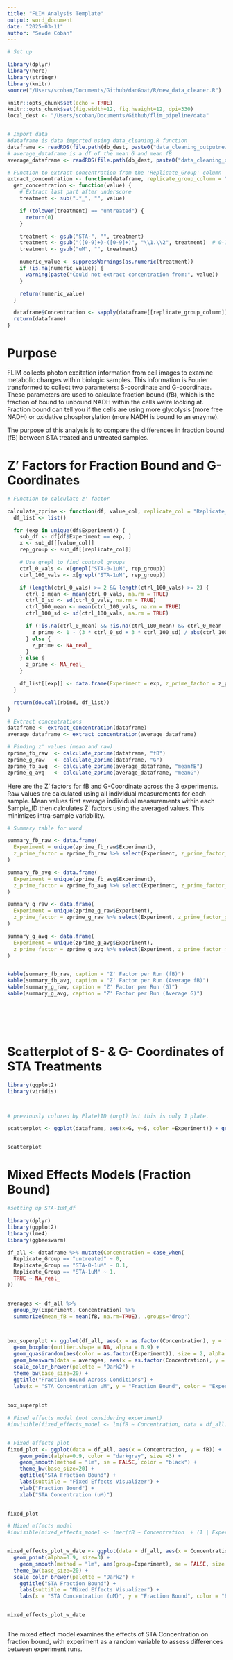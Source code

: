 ```yaml
---
title: "FLIM Analysis Template"
output: word_document
date: "2025-03-11"
author: "Sevde Coban"
---
```


```r

# Set up

library(dplyr)
library(here)
library(stringr)
library(knitr)
source("/Users/scoban/Documents/Github/danGoat/R/new_data_cleaner.R")

knitr::opts_chunk$set(echo = TRUE)
knitr::opts_chunk$set(fig.width=12, fig.heaight=12, dpi=330)
local_dest <- "/Users/scoban/Documents/Github/flim_pipeline/data"


# Import data
#dataframe is data imported using data_cleaning.R function
dataframe <- readRDS(file.path(db_dest, paste0("data_cleaning_outputnew_", ".RDS")))
# average_dataframe is a df of the mean G and mean fB
average_dataframe <- readRDS(file.path(db_dest, paste0("data_cleaning_outputnew_avg_", ".RDS")))

```





```r
# Function to extract concentration from the 'Replicate_Group' column
extract_concentration <- function(dataframe, replicate_group_column = "Replicate_Group") {
  get_concentration <- function(value) {
    # Extract last part after underscore
    treatment <- sub(".*_", "", value)

    if (tolower(treatment) == "untreated") {
      return(0)
    }

    treatment <- gsub("STA-", "", treatment)
    treatment <- gsub("([0-9]+)-([0-9]+)", "\\1.\\2", treatment)  # 0-1 → 0.1
    treatment <- gsub("uM", "", treatment)

    numeric_value <- suppressWarnings(as.numeric(treatment))
    if (is.na(numeric_value)) {
      warning(paste("Could not extract concentration from:", value))
    }

    return(numeric_value)
  }

  dataframe$Concentration <- sapply(dataframe[[replicate_group_column]], get_concentration)
  return(dataframe)
}
```

# Purpose

FLIM collects photon excitation information from cell images to examine metabolic changes within biologic samples. This information is Fourier transformed to collect two parameters: S-coordinate and G-coordinate. These parameters are used to calculate fraction bound (fB), which is the fraction of bound to unbound NADH within the cells we’re looking at. Fraction bound can tell you if the cells are using more glycolysis (more free NADH) or oxidative phosphorylation (more NADH is bound to an enzyme).

The purpose of this analysis is to compare the differences in fraction bound (fB) between STA treated and untreated samples.


# Z' Factors for Fraction Bound and G-Coordinates
```r

# Function to calculate z' factor

calculate_zprime <- function(df, value_col, replicate_col = "Replicate_Group") {
  df_list <- list()

  for (exp in unique(df$Experiment)) {
    sub_df <- df[df$Experiment == exp, ]
    x <- sub_df[[value_col]]
    rep_group <- sub_df[[replicate_col]]

    # Use grepl to find control groups
    ctrl_0_vals <- x[grepl("STA-0-1uM", rep_group)]
    ctrl_100_vals <- x[grepl("STA-1uM", rep_group)]

    if (length(ctrl_0_vals) >= 2 && length(ctrl_100_vals) >= 2) {
      ctrl_0_mean <- mean(ctrl_0_vals, na.rm = TRUE)
      ctrl_0_sd <- sd(ctrl_0_vals, na.rm = TRUE)
      ctrl_100_mean <- mean(ctrl_100_vals, na.rm = TRUE)
      ctrl_100_sd <- sd(ctrl_100_vals, na.rm = TRUE)

      if (!is.na(ctrl_0_mean) && !is.na(ctrl_100_mean) && ctrl_0_mean != ctrl_100_mean) {
        z_prime <- 1 - (3 * ctrl_0_sd + 3 * ctrl_100_sd) / abs(ctrl_100_mean - ctrl_0_mean)
      } else {
        z_prime <- NA_real_
      }
    } else {
      z_prime <- NA_real_
    }

    df_list[[exp]] <- data.frame(Experiment = exp, z_prime_factor = z_prime)
  }

  return(do.call(rbind, df_list))
}
```




```r
# Extract concentrations
dataframe <- extract_concentration(dataframe)
average_dataframe <- extract_concentration(average_dataframe)

```



```r
# Finding z' values (mean and raw)
zprime_fb_raw  <- calculate_zprime(dataframe, "fB")
zprime_g_raw   <- calculate_zprime(dataframe, "G")
zprime_fb_avg  <- calculate_zprime(average_dataframe, "meanfB")
zprime_g_avg   <- calculate_zprime(average_dataframe, "meanG")


```


Here are the Z' factors for fB and G-Coordinate across the 3 experiments. Raw values are calculated using all individual measurements for each sample. Mean values first average indiividual measurements within each Sample_ID then calculates Z' factors using the averaged values. This minimizes intra-sample variability. 


```r

# Summary table for word

summary_fb_raw <- data.frame(
  Experiment = unique(zprime_fb_raw$Experiment),
  z_prime_factor = zprime_fb_raw %>% select(Experiment, z_prime_factor_fb = z_prime_factor) %>% distinct() %>% pull(z_prime_factor_fb)
)

summary_fb_avg <- data.frame(
  Experiment = unique(zprime_fb_avg$Experiment),
  z_prime_factor = zprime_fb_avg %>% select(Experiment, z_prime_factor_mean_fb = z_prime_factor) %>% distinct() %>% pull(z_prime_factor_mean_fb)
)

summary_g_raw <- data.frame(
  Experiment = unique(zprime_g_raw$Experiment),
  z_prime_factor = zprime_g_raw %>% select(Experiment, z_prime_factor_g = z_prime_factor) %>% distinct() %>% pull(z_prime_factor_g)
)

summary_g_avg <- data.frame(
  Experiment = unique(zprime_g_avg$Experiment),
  z_prime_factor = zprime_g_avg %>% select(Experiment, z_prime_factor_mean_g = z_prime_factor) %>% distinct() %>% pull(z_prime_factor_mean_g)
)


kable(summary_fb_raw, caption = "Z' Factor per Run (fB)")
kable(summary_fb_avg, caption = "Z' Factor per Run (Average fB)")
kable(summary_g_raw, caption = "Z' Factor per Run (G)")
kable(summary_g_avg, caption = "Z' Factor per Run (Average G)")







```




# Scatterplot of S- & G- Coordinates of STA Treatments


```r

library(ggplot2)
library(viridis)



# previously colored by Plate)ID (org1) but this is only 1 plate.

scatterplot <- ggplot(dataframe, aes(x=G, y=S, color =Experiment)) + geom_point(size=4) + facet_wrap(~Replicate_Group + Concentration) + labs(x = "G-coordinate", y = "S-coordinate", color = "Experiment") + scale_color_brewer(palette = "Dark2") + theme_bw(base_size=20) + ggtitle("S- & G- Coordinates") 


scatterplot


```




# Mixed Effects Models (Fraction Bound)


```r

#setting up STA-1uM_df

library(dplyr)
library(ggplot2)
library(lme4)
library(ggbeeswarm)

df_all <- dataframe %>% mutate(Concentration = case_when(
  Replicate_Group == "untreated" ~ 0,
  Replicate_Group == "STA-0-1uM" ~ 0.1,
  Replicate_Group == "STA-1uM" ~ 1,
  TRUE ~ NA_real_
))


averages <- df_all %>%
  group_by(Experiment, Concentration) %>%
  summarize(mean_fB = mean(fB, na.rm=TRUE), .groups='drop')



box_superplot <- ggplot(df_all, aes(x = as.factor(Concentration), y = fB)) + 
  geom_boxplot(outlier.shape = NA, alpha = 0.9) +
  geom_quasirandom(aes(color = as.factor(Experiment)), size = 2, alpha = 0.9) +
  geom_beeswarm(data = averages, aes(x = as.factor(Concentration), y = mean_fB,color = as.factor(Experiment)), size = 5)+ 
  scale_color_brewer(palette = "Dark2") +
  theme_bw(base_size=20) +
  ggtitle("Fraction Bound Across Conditions") +
  labs(x = "STA Concentration uM", y = "Fraction Bound", color = "Experiment")
  
  
box_superplot

```









```r




# Fixed effects model (not considering experiment)
#invisible(fixed_effects_model <- lm(fB ~ Concentration, data = df_all))


# Fixed effects plot
fixed_plot <- ggplot(data = df_all, aes(x = Concentration, y = fB)) +
    geom_point(alpha=0.9, color = "darkgray", size =3) +
    geom_smooth(method = "lm", se = FALSE, color = "black") +
    theme_bw(base_size=20) +
    ggtitle("STA Fraction Bound") + 
    labs(subtitle = "Fixed Effects Visualizer") +
    ylab("Fraction Bound") +
    xlab("STA Concentration (uM)")
  

fixed_plot

```







```r
# Mixed effects model
#invisible(mixed_effects_model <- lmer(fB ~ Concentration  + (1 | Experiment), data=df_all))


mixed_effects_plot_w_date <- ggplot(data = df_all, aes(x = Concentration, y = fB, color = as.factor(Experiment))) +
  geom_point(alpha=0.9, size=3) +
    geom_smooth(method = "lm", aes(group=Experiment), se = FALSE, size =1.2) +
  theme_bw(base_size=20) +
  scale_color_brewer(palette = "Dark2") +
    ggtitle("STA Fraction Bound") + 
    labs(subtitle = "Mixed Effects Visualizer") +
    labs(x = "STA Concentration (uM)", y = "Fraction Bound", color = "Experiment")


mixed_effects_plot_w_date



```

The mixed effect model examines the effects of STA Concentration on fraction bound, with experiment as a random variable to assess differences between experiment runs.

